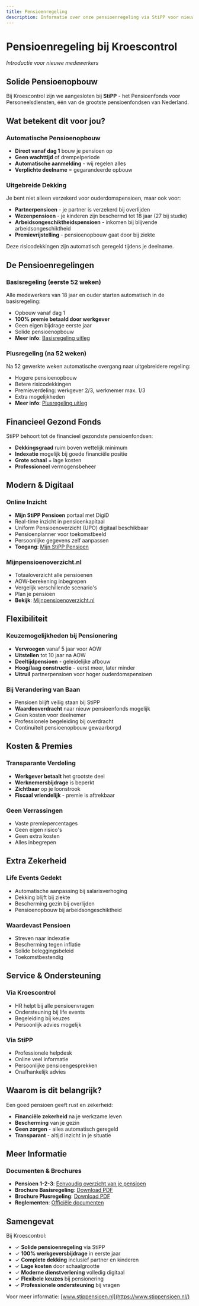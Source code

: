 ```yaml
---
title: Pensioenregeling
description: Informatie over onze pensioenregeling via StiPP voor nieuwe medewerkers
---
```


# Pensioenregeling bij Kroescontrol

_Introductie voor nieuwe medewerkers_

## Solide Pensioenopbouw

Bij Kroescontrol zijn we aangesloten bij **StiPP** - het Pensioenfonds voor Personeelsdiensten, één van de grootste pensioenfondsen van Nederland.

## Wat betekent dit voor jou?

### Automatische Pensioenopbouw

- **Direct vanaf dag 1** bouw je pensioen op
- **Geen wachttijd** of drempelperiode
- **Automatische aanmelding** - wij regelen alles
- **Verplichte deelname** = gegarandeerde opbouw

### Uitgebreide Dekking

Je bent niet alleen verzekerd voor ouderdomspensioen, maar ook voor:

- **Partnerpensioen** - je partner is verzekerd bij overlijden
- **Wezenpensioen** - je kinderen zijn beschermd tot 18 jaar (27 bij studie)
- **Arbeidsongeschiktheidspensioen** - inkomen bij blijvende arbeidsongeschiktheid
- **Premievrijstelling** - pensioenopbouw gaat door bij ziekte

Deze risicodekkingen zijn automatisch geregeld tijdens je deelname.

## De Pensioenregelingen

### Basisregeling (eerste 52 weken)

Alle medewerkers van 18 jaar en ouder starten automatisch in de basisregeling:

- Opbouw vanaf dag 1
- **100% premie betaald door werkgever**
- Geen eigen bijdrage eerste jaar
- Solide pensioenopbouw
- **Meer info**: [Basisregeling uitleg](https://www.stippensioen.nl/werknemer/pensioen-bij-stipp/de-pensioenregeling/uitleg-regeling-stipp/)

### Plusregeling (na 52 weken)

Na 52 gewerkte weken automatische overgang naar uitgebreidere regeling:

- Hogere pensioenopbouw
- Betere risicodekkingen
- Premieverdeling: werkgever 2/3, werknemer max. 1/3
- Extra mogelijkheden
- **Meer info**: [Plusregeling uitleg](https://www.stippensioen.nl/werknemer/pensioen-bij-stipp/de-pensioenregeling/uitleg-regeling-stipp/)

## Financieel Gezond Fonds

StiPP behoort tot de financieel gezondste pensioenfondsen:

- **Dekkingsgraad** ruim boven wettelijk minimum
- **Indexatie** mogelijk bij goede financiële positie
- **Grote schaal** = lage kosten
- **Professioneel** vermogensbeheer

## Modern & Digitaal

### Online Inzicht

- **Mijn StiPP Pensioen** portaal met DigiD
- Real-time inzicht in pensioenkapitaal
- Uniform Pensioenoverzicht (UPO) digitaal beschikbaar
- Pensioenplanner voor toekomstbeeld
- Persoonlijke gegevens zelf aanpassen
- **Toegang**: [Mijn StiPP Pensioen](https://www.stippensioen.nl/inloggen/)

### Mijnpensioenoverzicht.nl

- Totaaloverzicht alle pensioenen
- AOW-berekening inbegrepen
- Vergelijk verschillende scenario's
- Plan je pensioen
- **Bekijk**: [Mijnpensioenoverzicht.nl](https://www.mijnpensioenoverzicht.nl/)

## Flexibiliteit

### Keuzemogelijkheden bij Pensionering

- **Vervroegen** vanaf 5 jaar voor AOW
- **Uitstellen** tot 10 jaar na AOW
- **Deeltijdpensioen** - geleidelijke afbouw
- **Hoog/laag constructie** - eerst meer, later minder
- **Uitruil** partnerpensioen voor hoger ouderdomspensioen

### Bij Verandering van Baan

- Pensioen blijft veilig staan bij StiPP
- **Waardeoverdracht** naar nieuw pensioenfonds mogelijk
- Geen kosten voor deelnemer
- Professionele begeleiding bij overdracht
- Continuïteit pensioenopbouw gewaarborgd

## Kosten & Premies

### Transparante Verdeling

- **Werkgever betaalt** het grootste deel
- **Werknemersbijdrage** is beperkt
- **Zichtbaar** op je loonstrook
- **Fiscaal vriendelijk** - premie is aftrekbaar

### Geen Verrassingen

- Vaste premiepercentages
- Geen eigen risico's
- Geen extra kosten
- Alles inbegrepen

## Extra Zekerheid

### Life Events Gedekt

- Automatische aanpassing bij salarisverhoging
- Dekking blijft bij ziekte
- Bescherming gezin bij overlijden
- Pensioenopbouw bij arbeidsongeschiktheid

### Waardevast Pensioen

- Streven naar indexatie
- Bescherming tegen inflatie
- Solide beleggingsbeleid
- Toekomstbestendig

## Service & Ondersteuning

### Via Kroescontrol

- HR helpt bij alle pensioenvragen
- Ondersteuning bij life events
- Begeleiding bij keuzes
- Persoonlijk advies mogelijk

### Via StiPP

- Professionele helpdesk
- Online veel informatie
- Persoonlijke pensioengesprekken
- Onafhankelijk advies

## Waarom is dit belangrijk?

Een goed pensioen geeft rust en zekerheid:

- **Financiële zekerheid** na je werkzame leven
- **Bescherming** van je gezin
- **Geen zorgen** - alles automatisch geregeld
- **Transparant** - altijd inzicht in je situatie

## Meer Informatie

### Documenten & Brochures

- **Pensioen 1-2-3**: [Eenvoudig overzicht van je pensioen](https://www.stippensioen.nl/werknemer/pensioen-bij-stipp/pensioen-1-2-3/basisregeling/)
- **Brochure Basisregeling**: [Download PDF](https://www.stippensioen.nl/media/v2idjoix/brochure-basisregeling.pdf)
- **Brochure Plusregeling**: [Download PDF](https://www.stippensioen.nl/media/a4zbgpvb/brochure-plusregeling.pdf)
- **Reglementen**: [Officiële documenten](https://www.stippensioen.nl/werknemer/over-stipp/downloads/reglementen/)

## Samengevat

Bij Kroescontrol:

- ✓ **Solide pensioenregeling** via StiPP
- ✓ **100% werkgeversbijdrage** in eerste jaar
- ✓ **Complete dekking** inclusief partner en kinderen
- ✓ **Lage kosten** door schaalgrootte
- ✓ **Moderne dienstverlening** volledig digitaal
- ✓ **Flexibele keuzes** bij pensionering
- ✓ **Professionele ondersteuning** bij vragen

Voor meer informatie: [www.stippensioen.nl](https://www.stippensioen.nl/)
